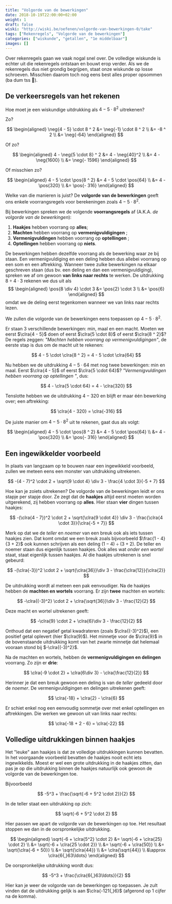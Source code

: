 ```yaml
---
title: "Volgorde van de bewerkingen"
date: 2018-10-19T22:00:00+02:00
weight: 1
draft: false
wiski: "http://wiski.be/oefenen/volgorde-van-bewerkingen-0/take"
tags: ["Rekenregels", "Volgorde van de bewerkingen"]
categories: ["wiskunde", "getallen", "1e middelbaar"]
images: []
---
```


Over rekenregels gaan we vaak nogal snel over. De volledige wiskunde is echter
uit die rekenregels ontstaan en bouwt erop verder. Als we de rekenregels dus
niet grondig begrijpen, staat onze wiskunde op losse schroeven. Misschien
daarom toch nog eens best alles proper opsommen (ba dum tss 🥁).

## De verkeersregels van het rekenen

Hoe moet je een wiskundige uitdrukking als
$4 - 5 \cdot 8 ^ 2$
uitrekenen?

Zo?

$$
\begin{aligned}
\neg{4 - 5} \cdot 8 ^ 2
&= \neg{-1} \cdot 8 ^ 2 \\
 &= -8 ^ 2 \\
 &= \neg{-64}
\end{aligned}
$$

Of zo?

$$
\begin{aligned}
4 - \neg{5 \cdot 8} ^ 2
&= 4 - \neg{40}^2 \\
 &= 4 - \neg{1600} \\
 &= \neg{- 1596}
\end{aligned}
$$

Of misschien zo?

$$
\begin{aligned}
4 - 5 \cdot \pos{8 ^ 2}
&= 4 - 5 \cdot \pos{64} \\
 &= 4 - \pos{320} \\
 &= \pos{- 316}
\end{aligned}
$$

Welke van die manieren is juist? De **volgorde van de bewerkingen** geeft ons enkele
voorrangsregels voor berekeningen zoals $4 - 5 \cdot 8 ^ 2$.

<Attention title="De volgorde van de bewerkingen">

Bij bewerkingen spreken we de volgende **voorrangsregels** af (A.K.A. _de
volgorde van de bewerkingen_):

1. **Haakjes** hebben voorrang op **alles**;
2. **Machten** <Mute text="(en wortels)" /> hebben voorrang op
   **vermenigvuldigingen** <Mute text="(en delingen)" />;
3. **Vermenigvuldingen** <Mute text="(en delingen)" /> hebben voorrang op
   **optellingen** <Mute text="(en aftrekkingen)" />;
4. **Optellingen** <Mute text="(en aftrekkingen)" /> hebben voorrang op **niets**.

</Attention>

De <Mute text="lichtgrijze" /> bewerkingen hebben dezelfde voorrang als de
bewerking waar ze bij staan. Een vermenigvuldiging en een deling hebben dus
allebei voorrang op een som en een aftrekking. Wanneer twee zulke bewerkingen
na elkaar geschreven staan (dus bv. een deling en dan een vermenigvuldiging),
spreken we af om gewoon **van links naar rechts** te werken.
De uitdrukking $8 \div 4 \cdot 3$ rekenen we dus uit als
$$
\begin{aligned}
\pos{8 \div 4} \cdot 3
&= \pos{2} \cdot 3 \\
 &= \pos{6}
\end{aligned}
$$
omdat we de deling eerst tegenkomen wanneer we van links naar rechts lezen.

We zullen die volgorde van de bewerkingen eens toepassen op $4 - 5 \cdot 8 ^ 2$.

Er staan $3$ verschillende bewerkingen: min, maal en een macht. Moeten we eerst
$\clra{4 - 5}$ doen of eerst $\clra{5 \cdot 8}$ of eerst $\clra{8 ^ 2}$? De
regels zeggen: _"Machten hebben
voorrang op vermenigvuldigingen"_, de eerste stap is dus om de macht uit te rekenen:


$$
 4 - 5 \cdot \clra{8 ^ 2} = 4 - 5 \cdot \clra{64}
$$


Nu hebben we de uitdrukking $4 - 5 \cdot 64$ met nog twee bewerkingen:
min en maal. Eerst $\clra{4 - 5}$ of eerst $\clra{5 \cdot 64}$?
_"Vermenigvuldingen hebben voorrang op optellingen <Mute text="(en aftrekkingen)" />"_, dus:


$$
 4 - \clra{5 \cdot 64} = 4 - \clra{320} 
$$


Tenslotte hebben we de uitdrukking $4 - 320$ en blijft er maar één
bewerking over; een aftrekking:


$$
 \clra{4 - 320} = \clra{-316} 
$$


De juiste manier om $4 - 5 \cdot 8 ^ 2$ uit te rekenen, gaat dus als volgt:

$$
\begin{aligned}
4 - 5 \cdot \pos{8 ^ 2}
&= 4 - 5 \cdot \pos{64} \\
 &= 4 - \pos{320} \\
 &= \pos{- 316}
\end{aligned}
$$ 

## Een ingewikkelder voorbeeld

In plaats van langzaam op te bouwen naar een ingewikkeld voorbeeld, zullen we
meteen eens een monster van uitdrukking uitrekenen.

$$
-(4 - 7)^2 \cdot 2 + \sqrt{9 \cdot 4} \div 3 - \frac{4 \cdot 3}{-5 + 7}
$$


Hoe kan je zoiets uitrekenen? De volgorde van de bewerkingen leidt er ons
stapje per stapje door. Ze zegt dat de **haakjes** altijd eerst moeten worden
uitgerekend, zij hebben voorrang op **alles**. Hier staan **vier** dingen tussen haakjes:

$$
-(\clra{4 - 7})^2 \cdot 2 + \sqrt{\clra{9 \cdot 4}} \div 3 - \frac{\clra{4 \cdot 3}}{\clra{-5 + 7}}
$$


Merk op dat we de _teller_ en _noemer_ van een breuk ook als iets tussen haakjes zien. Dat
komt omdat we een breuk zoals bijvoorbeeld $\frac{1 - 4}{3 + 2}$ ook kunnen schrijven als
een deling $(1 - 4) \div (3 + 2)$. De teller en noemer staan dus eigenlijk tussen haakjes. Ook alles wat _onder een wortel_ staat, staat eigenlijk tussen haakjes.
Al die haakjes uitrekenen is snel gebeurd:

$$
-(\clra{-3})^2 \cdot 2 + \sqrt{\clra{36}}\div 3 - \frac{\clra{12}}{\clra{2}}
$$


De uitdrukking wordt al meteen een pak eenvoudiger. Na de haakjes hebben de
**machten en wortels** voorrang. Er zijn **twee** machten en wortels:

$$
-\clra{(-3)^2} \cdot 2 + \clra{\sqrt{36}}\div 3 - \frac{12}{2}
$$


Deze macht en wortel uitrekenen geeft:

$$
-\clra{9} \cdot 2 + \clra{6}\div 3 - \frac{12}{2}
$$


Onthoud dat een negatief getal kwadrateren (zoals $\clra{(-3)^2}$), een
positief getal oplevert (hier $\clra{9}$). Het minnetje voor de $\clra{9}$ in
de bovenstaande uitdrukking komt van het zwarte minnetje dat helemaal vooraan stond
bij $-\clra{(-3)^2}$.

Na de machten en wortels, hebben de **vermenigvuldigingen en delingen**
voorrang. Zo zijn er **drie**:

$$
\clra{-9 \cdot 2} + \clra{6\div 3} - \clra{\frac{12}{2}}
$$


Herinner je dat een breuk gewoon een deling is van de _teller_ gedeeld door de
_noemer_. De vermenigvuldigingen en delingen uitrekenen geeft:

$$
\clra{-18} + \clra{2} - \clra{6}
$$


Er schiet enkel nog een eenvoudig sommetje over met enkel optellingen en
aftrekkingen. Die werken we gewoon uit van links naar rechts:

$$
\clra{-18 + 2 - 6} = \clra{-22}
$$


## Volledige uitdrukkingen binnen haakjes

Het "leuke" aan haakjes is dat ze volledige uitdrukkingen kunnen bevatten. In
het voorgaande voorbeeld bevatten de haakjes nooit echt iets ingewikkelds.
Moest er wel een grote uitdrukking in de haakjes zitten, dan pas je op die
uitdrukking binnen de haakjes natuurlijk ook gewoon de volgorde van de
bewerkingen toe.

Bijvoorbeeld

$$
-5^3 + \frac{\sqrt{-6 + 5^2 \cdot 2}}{2}
$$


In de teller staat een uitdrukking op zich:

$$
\sqrt{-6 + 5^2 \cdot 2}
$$


Hier passen we apart de volgorde van de bewerkingen op toe. Het resultaat
stoppen we dan in de oorspronkelijke uitdrukking.

$$
\begin{aligned}
\sqrt{-6 + \clra{5^2} \cdot 2}
&= \sqrt{-6 + \clra{25} \cdot 2} \\
 &= \sqrt{-6 + \clra{25 \cdot 2}} \\
 &= \sqrt{-6 + \clra{50}} \\
 &= \sqrt{\clra{-6 + 50}} \\
 &= \sqrt{\clra{44}} \\
 &= \clra{\sqrt{44}} \\
 &\approx \clra{6{,}63\ldots}
\end{aligned}
$$

De oorspronkelijke uitdrukking wordt dus:

$$
-5^3 + \frac{\clra{6{,}63\ldots}}{2}
$$


Hier kan je weer de volgorde van de bewerkingen op toepassen. Je zult vinden
dat de uitdrukking gelijk is aan $\clra{-121{,}6}$ (afgerond op 1 cijfer na de
komma).
